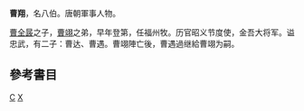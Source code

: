 '''曹翔'''，名八伯。唐朝軍事人物。

[[曹全晸|曹全晸]]之子，[[曹翊|曹翊]]之弟，早年登第，任福州牧。历官昭义节度使，金吾大将军。谥忠武，有二子：曹达、曹遇。曹翊陣亡後，曹遇過继給曹翊为嗣。

==參考書目==

{{唐朝人小作品}}

[[Category:唐朝軍事人物|C]]
[[Category:曹姓|X]]